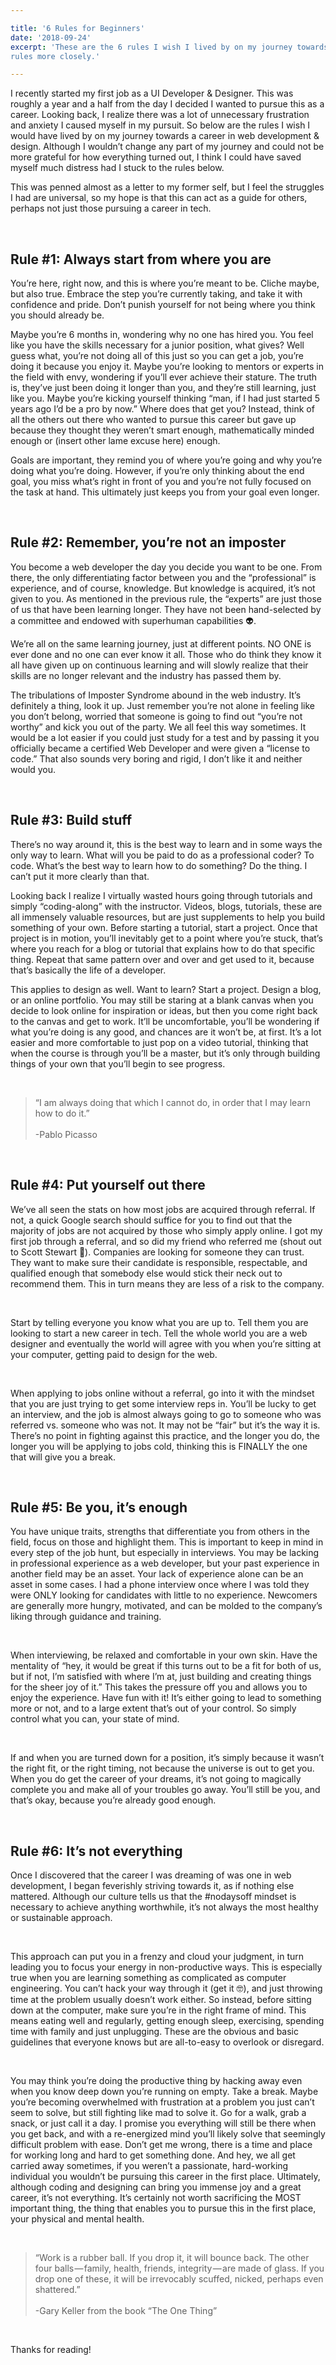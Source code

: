 ```yaml
---

title: '6 Rules for Beginners'
date: '2018-09-24'
excerpt: 'These are the 6 rules I wish I lived by on my journey towards a career in web development & design. Although I wouldn’t change any part of my journey and could not be more grateful for how everything turned out, I think I could have saved myself much distress had I stuck to these
rules more closely.'

---
```


I recently started my first job as a UI Developer & Designer. This was roughly a year and a half from the day I decided I wanted to pursue this as a career. Looking back, I realize there was a lot of unnecessary frustration and anxiety I caused myself in my pursuit. So below are the rules I wish I would have lived by on my journey towards a career in web development & design. Although I wouldn’t change any part of my journey and could not be more grateful for how everything turned out, I think I could have saved myself much distress had I stuck to the rules below.

This was penned almost as a letter to my former self, but I feel the struggles I had are universal, so my hope is that this can act as a guide for others, perhaps not just those pursuing a career in tech.

<br />

## Rule #1: Always start from where you are

You’re here, right now, and this is where you’re meant to be. Cliche maybe, but also true. Embrace the step you’re currently taking, and take it with confidence and pride. Don’t punish yourself for not being where you think you should already be.

Maybe you’re 6 months in, wondering why no one has hired you. You feel like you have the skills necessary for a junior position, what gives? Well guess what, you’re not doing all of this just so you can get a job, you’re doing it because you enjoy it. Maybe you’re looking to mentors or experts in the field with envy, wondering if you’ll ever achieve their stature. The truth is, they’ve just been doing it longer than you, and they’re still learning, just like you. Maybe you’re kicking yourself thinking “man, if I had just started 5 years ago I’d be a pro by now.” Where does that get you? Instead, think of all the others out there who wanted to pursue this career but gave up because they thought they weren’t smart enough, mathematically minded enough or (insert other lame excuse here) enough.

Goals are important, they remind you of where you’re going and why you’re doing what you’re doing. However, if you’re only thinking about the end goal, you miss what’s right in front of you and you’re not fully focused on the task at hand. This ultimately just keeps you from your goal even longer.

<br />

## Rule #2: Remember, you’re not an imposter

You become a web developer the day you decide you want to be one. From there, the only differentiating factor between you and the “professional” is experience, and of course, knowledge. But knowledge is acquired, it’s not given to you. As mentioned in the previous rule, the “experts” are just those of us that have been learning longer. They have not been hand-selected by a committee and endowed with superhuman capabilities 👽.

We’re all on the same learning journey, just at different points. NO ONE is ever done and no one can ever know it all. Those who do think they know it all have given up on continuous learning and will slowly realize that their skills are no longer relevant and the industry has passed them by.

The tribulations of Imposter Syndrome abound in the web industry. It’s definitely a thing, look it up. Just remember you’re not alone in feeling like you don’t belong, worried that someone is going to find out “you’re not worthy” and kick you out of the party. We all feel this way sometimes. It would be a lot easier if you could just study for a test and by passing it you officially became a certified Web Developer and were given a “license to code.” That also sounds very boring and rigid, I don’t like it and neither would you.

<br />

## Rule #3: Build stuff

There’s no way around it, this is the best way to learn and in some ways the only way to learn. What will you be paid to do as a professional coder? To code. What’s the best way to learn how to do something? Do the thing. I can’t put it more clearly than that.

Looking back I realize I virtually wasted hours going through tutorials and simply “coding-along” with the instructor. Videos, blogs, tutorials, these are all immensely valuable resources, but are just supplements to help you build something of your own. Before starting a tutorial, start a project. Once that project is in motion, you’ll inevitably get to a point where you’re stuck, that’s where you reach for a blog or tutorial that explains how to do that specific thing. Repeat that same pattern over and over and get used to it, because that’s basically the life of a developer.

This applies to design as well. Want to learn? Start a project. Design a blog, or an online portfolio. You may still be staring at a blank canvas when you decide to look online for inspiration or ideas, but then you come right back to the canvas and get to work. It’ll be uncomfortable, you’ll be wondering if what you’re doing is any good, and chances are it won’t be, at first. It’s a lot easier and more comfortable to just pop on a video tutorial, thinking that when the course is through you’ll be a master, but it’s only through building things of your own that you’ll begin to see progress.

<br />

> “I am always doing that which I cannot do, in order that I may learn how to do it.” <br /><br />
> -Pablo Picasso

<br />

## Rule #4: Put yourself out there

We’ve all seen the stats on how most jobs are acquired through referral. If not, a quick Google search should suffice for you to find out that the majority of jobs are not acquired by those who simply apply online. I got my first job through a referral, and so did my friend who referred me (shout out to Scott Stewart 🙏). Companies are looking for someone they can trust. They want to make sure their candidate is responsible, respectable, and qualified enough that somebody else would stick their neck out to recommend them. This in turn means they are less of a risk to the company.

<br />

Start by telling everyone you know what you are up to. Tell them you are looking to start a new career in tech. Tell the whole world you are a web designer and eventually the world will agree with you when you’re sitting at your computer, getting paid to design for the web.

<br />

When applying to jobs online without a referral, go into it with the mindset that you are just trying to get some interview reps in. You’ll be lucky to get an interview, and the job is almost always going to go to someone who was referred vs. someone who was not. It may not be “fair” but it’s the way it is. There’s no point in fighting against this practice, and the longer you do, the longer you will be applying to jobs cold, thinking this is FINALLY the one that will give you a break.

<br />

## Rule #5: Be you, it’s enough

You have unique traits, strengths that differentiate you from others in the field, focus on those and highlight them. This is important to keep in mind in every step of the job hunt, but especially in interviews. You may be lacking in professional experience as a web developer, but your past experience in another field may be an asset. Your lack of experience alone can be an asset in some cases. I had a phone interview once where I was told they were ONLY looking for candidates with little to no experience. Newcomers are generally more hungry, motivated, and can be molded to the company’s liking through guidance and training.

<br />

When interviewing, be relaxed and comfortable in your own skin. Have the mentality of “hey, it would be great if this turns out to be a fit for both of us, but if not, I’m satisfied with where I’m at, just building and creating things for the sheer joy of it.” This takes the pressure off you and allows you to enjoy the experience. Have fun with it! It’s either going to lead to something more or not, and to a large extent that’s out of your control. So simply control what you can, your state of mind.

<br />

If and when you are turned down for a position, it’s simply because it wasn’t the right fit, or the right timing, not because the universe is out to get you. When you do get the career of your dreams, it’s not going to magically complete you and make all of your troubles go away. You’ll still be you, and that’s okay, because you’re already good enough.

<br />

## Rule #6: It’s not everything

Once I discovered that the career I was dreaming of was one in web development, I began feverishly striving towards it, as if nothing else mattered. Although our culture tells us that the #nodaysoff mindset is necessary to achieve anything worthwhile, it’s not always the most healthy or sustainable approach.

<br />

This approach can put you in a frenzy and cloud your judgment, in turn leading you to focus your energy in non-productive ways. This is especially true when you are learning something as complicated as computer engineering. You can’t hack your way through it (get it 🤓), and just throwing time at the problem usually doesn’t work either. So instead, before sitting down at the computer, make sure you’re in the right frame of mind. This means eating well and regularly, getting enough sleep, exercising, spending time with family and just unplugging. These are the obvious and basic guidelines that everyone knows but are all-to-easy to overlook or disregard.

<br />

You may think you’re doing the productive thing by hacking away even when you know deep down you’re running on empty. Take a break. Maybe you’re becoming overwhelmed with frustration at a problem you just can’t seem to solve, but still fighting like mad to solve it. Go for a walk, grab a snack, or just call it a day. I promise you everything will still be there when you get back, and with a re-energized mind you’ll likely solve that seemingly difficult problem with ease. Don’t get me wrong, there is a time and place for working long and hard to get something done. And hey, we all get carried away sometimes, if you weren’t a passionate, hard-working individual you wouldn’t be pursuing this career in the first place. Ultimately, although coding and designing can bring you immense joy and a great career, it’s not everything. It’s certainly not worth sacrificing the MOST important thing, the thing that enables you to pursue this in the first place, your physical and mental health.

<br />

> “Work is a rubber ball. If you drop it, it will bounce back. The other four balls — family, health, friends, integrity — are made of glass. If you drop one of these, it will be irrevocably scuffed, nicked, perhaps even shattered.” <br/><br/>
> -Gary Keller from the book “The One Thing”

<br />

Thanks for reading!
